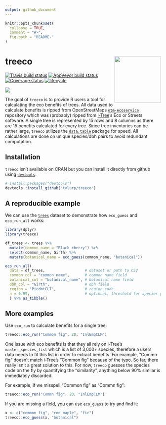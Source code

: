 ```yaml
---
output: github_document
---
```


<!-- README.md is generated from README.Rmd. Please edit that file -->

```r
knitr::opts_chunk$set(
  collapse = TRUE,
  comment = "#>",
  fig.path = "README-"
)
```

# treeco <img src="man/figures/logo.png" align="right" height=150/>

[![Travis build status](https://travis-ci.org/tyluRp/treeco.svg?branch=master)](https://travis-ci.org/tyluRp/treeco)
[![AppVeyor build status](https://ci.appveyor.com/api/projects/status/github/tyluRp/treeco?branch=master&svg=true)](https://ci.appveyor.com/project/tyluRp/treeco)
[![Coverage status](https://codecov.io/gh/tyluRp/treeco/branch/master/graph/badge.svg)](https://codecov.io/github/tyluRp/treeco?branch=master)
[![lifecycle](https://img.shields.io/badge/lifecycle-experimental-orange.svg)](https://www.tidyverse.org/lifecycle/#experimental)

<img src="man/figures/co2_plot.png" align="center"/>

The goal of `treeco` is to provide R users a tool for calculating the eco benefits of trees. All data used to calculate benefits is ripped from OpenStreetMaps [`otm-ecoservice`](https://github.com/OpenTreeMap/otm-ecoservice) repository which was (probably) ripped from [i-Tree](https://www.itreetools.org/)'s Eco or Streets software. A single tree is represented by 15 rows and 8 columns as there are 15 benefits calculated for every tree. Since tree inventories can be rather large, `treeco` utilizes the [`data.table`](https://github.com/Rdatatable/data.table) package for speed. All calculations are done on unique species/dbh pairs to avoid redundant computation. 

## Installation

`treeco` isn't available on CRAN but you can install it directly from github using [`devtools`](https://github.com/r-lib/devtools):

```r
# install.packages("devtools")
devtools::install_github("tylurp/treeco")
```

## A reproducible example

We can use the [`trees`](https://stat.ethz.ch/R-manual/R-patched/library/datasets/html/trees.html) dataset to demonstrate how `eco_guess` and `eco_run_all` works:

```r
library(dplyr)
library(treeco)

df_trees <- trees %>% 
  mutate(common_name = "Black cherry") %>% 
  select(common_name, Girth) %>% 
  mutate(botanical_name = eco_guess(common_name, "botanical"))

eco_run_all(
  data = df_trees,                  # dataset or path to CSV
  common_col = "common_name",       # common name field
  botanical_col = "botanical_name", # botanical name field
  dbh_col = "Girth",                # dbh field
  region = "PiedmtCLT",             # region code
  n = 0.99,                         # optional, threshold for species guessing
  ) %>% as_tibble()
```

## More examples

Use `eco_run` to calculate benefits for a single tree:

```r
treeco::eco_run("Common fig", 20, "InlEmpCLM")
```

One issue with eco benefits is that they all rely on i-Tree's `master_species_list` which is a list of 3,000+ species, therefore a users data needs to fit this list in order to extract benefits. For example, "Commn fig" doesn't match i-Tree's "Common fig" because of the typo. So far, there really isn't a great solution to this. For now, `treeco` guesses the species code on the fly by quantifying the "similarity", anything below 90% similar is immediately discarded.

For example, if we misspell "Common fig" as "Commn fig":

```r
treeco::eco_run("Commn fig", 20, "InlEmpCLM")
```

If you are missing a field, you can use `eco_guess` to try and find it:

```r
x <- c("common fig", "red maple", "fir")
treeco::eco_guess(x, "botanical")
```
